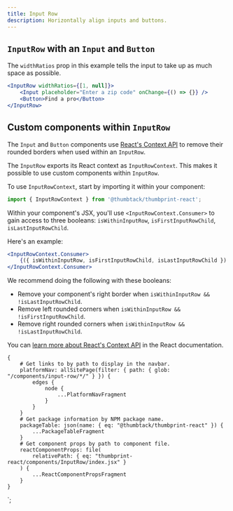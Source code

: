 ```yaml
---
title: Input Row
description: Horizontally align inputs and buttons.
---
```



<ComponentHeader data={props.data} />

## `InputRow` with an `Input` and `Button`

The `widthRatios` prop in this example tells the input to take up as much space as possible.

```jsx
<InputRow widthRatios={[1, null]}>
    <Input placeholder="Enter a zip code" onChange={() => {}} />
    <Button>Find a pro</Button>
</InputRow>
```

## Custom components within `InputRow`

The `Input` and `Button` components use [React's Context API](https://reactjs.org/docs/context.html) to remove their rounded borders when used within an `InputRow`.

The `InputRow` exports its React context as `InputRowContext`. This makes it possible to use custom components within `InputRow`.

To use `InputRowContext`, start by importing it within your component:

```js
import { InputRowContext } from '@thumbtack/thumbprint-react';
```

Within your component's JSX, you'll use `<InputRowContext.Consumer>` to gain access to three booleans: `isWithinInputRow`, `isFirstInputRowChild`, `isLastInputRowChild`.

Here's an example:

```jsx shouldRender=false
<InputRowContext.Consumer>
    {({ isWithinInputRow, isFirstInputRowChild, isLastInputRowChild }) => <div />}
</InputRowContext.Consumer>
```

We recommend doing the following with these booleans:

-   Remove your component's right border when `isWithinInputRow && !isLastInputRowChild`.
-   Remove left rounded corners when `isWithinInputRow && !isFirstInputRowChild`.
-   Remove right rounded corners when `isWithinInputRow && !isLastInputRowChild`.

You can [learn more about React's Context API](https://reactjs.org/docs/context.html) in the React documentation.

<ComponentFooter data={props.data} />

    {
        # Get links to by path to display in the navbar.
        platformNav: allSitePage(filter: { path: { glob: "/components/input-row/*/" } }) {
            edges {
                node {
                    ...PlatformNavFragment
                }
            }
        }
        # Get package information by NPM package name.
        packageTable: json(name: { eq: "@thumbtack/thumbprint-react" }) {
            ...PackageTableFragment
        }
        # Get component props by path to component file.
        reactComponentProps: file(
            relativePath: { eq: "thumbprint-react/components/InputRow/index.jsx" }
        ) {
            ...ReactComponentPropsFragment
        }
    }
`;
